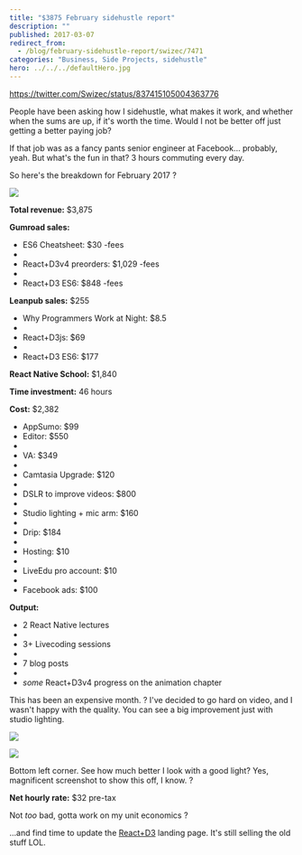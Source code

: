 ```yaml
---
title: "$3875 February sidehustle report"
description: ""
published: 2017-03-07
redirect_from:
  - /blog/february-sidehustle-report/swizec/7471
categories: "Business, Side Projects, sidehustle"
hero: ../../../defaultHero.jpg
---
```


https://twitter.com/Swizec/status/837415105004363776

People have been asking how I sidehustle, what makes it work, and whether when the sums are up, if it's worth the time. Would I not be better off just getting a better paying job?

If that job was as a fancy pants senior engineer at Facebook… probably, yeah. But what's the fun in that? 3 hours commuting every day.

So here's the breakdown for February 2017 ?

![](https://swizec.com/wp-content/uploads/2017/03/gumroad-screenshot.png)

**Total revenue:** $3,875

**Gumroad sales:**

- ES6 Cheatsheet: $30 -fees
-
- React+D3v4 preorders: $1,029 -fees
-
- React+D3 ES6: $848 -fees

**Leanpub sales:** $255

- Why Programmers Work at Night: $8.5
-
- React+D3js: $69
-
- React+D3 ES6: $177

**React Native School:** $1,840

**Time investment:** 46 hours

**Cost:** $2,382

- AppSumo: $99
- Editor: $550
-
- VA: $349
-
- Camtasia Upgrade: $120
-
- DSLR to improve videos: $800
-
- Studio lighting + mic arm: $160
-
- Drip: $184
-
- Hosting: $10
-
- LiveEdu pro account: $10
-
- Facebook ads: $100

**Output:**

- 2 React Native lectures
-
- 3+ Livecoding sessions
-
- 7 blog posts
-
- _some_ React+D3v4 progress on the animation chapter

This has been an expensive month. ? I've decided to go hard on video, and I wasn't happy with the quality. You can see a big improvement just with studio lighting.

![](https://swizec.com/wp-content/uploads/2017/03/swizec-without-lighting.png)

![](https://swizec.com/wp-content/uploads/2017/03/swizec-with-lighting.png)

Bottom left corner. See how much better I look with a good light? Yes, magnificent screenshot to show this off, I know. ?

**Net hourly rate:** $32 pre-tax

Not _too_ bad, gotta work on my unit economics ?

…and find time to update the [React+D3](https://swizec.com/reactd3js) landing page. It's still selling the old stuff LOL.
